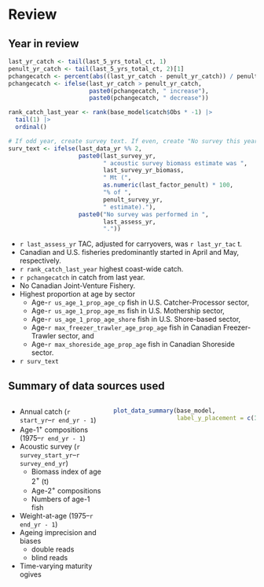 # Review
## Year in review
```r

last_yr_catch <- tail(last_5_yrs_total_ct, 1)
penult_yr_catch <- tail(last_5_yrs_total_ct, 2)[1]
pchangecatch <- percent(abs((last_yr_catch - penult_yr_catch)) / penult_yr_catch)
pchangecatch <- ifelse(last_yr_catch > penult_yr_catch,
                       paste0(pchangecatch, " increase"),
                       paste0(pchangecatch, " decrease"))

rank_catch_last_year <- rank(base_model$catch$Obs * -1) |>
  tail(1) |>
  ordinal()

# If odd year, create survey text. If even, create "No survey this year" text
surv_text <- ifelse(last_data_yr %% 2,
                    paste0(last_survey_yr,
                           " acoustic survey biomass estimate was ",
                           last_survey_yr_biomass,
                           " Mt (",
                           as.numeric(last_factor_penult) * 100,
                           "% of ",
                           penult_survey_yr,
                           " estimate)."),
                    paste0("No survey was performed in ",
                           last_assess_yr,
                           "."))
```

* `r last_assess_yr` TAC, adjusted for carryovers, was `r last_yr_tac` t.
* Canadian and U.S. fisheries predominantly started in April and May,
respectively.
* `r rank_catch_last_year` highest coast-wide catch.
* `r pchangecatch` in catch from last year.
* No Canadian Joint-Venture Fishery.
* Highest proportion at age by sector
  - Age-`r us_age_1_prop_age_cp` fish in U.S. Catcher-Processor sector,
  - Age-`r us_age_1_prop_age_ms` fish in U.S. Mothership sector,
  - Age-`r us_age_1_prop_age_shore` fish in U.S. Shore-based sector,
  - Age-`r max_freezer_trawler_age_prop_age` fish in Canadian Freezer-Trawler
sector, and
  - Age-`r max_shoreside_age_prop_age` fish in Canadian Shoreside sector.
* `r surv_text`

## Summary of data sources used
:::::: {.columns}
::: {.column width="40%"}

\bsmall

* Annual catch (`r start_yr`--`r end_yr - 1`)
* Age-1$^+$ compositions (1975--`r end_yr - 1`)
* Acoustic survey (`r survey_start_yr`--`r survey_end_yr`)
  - Biomass index of age 2$^+$ (t)
  - Age-2$^+$ compositions
  - Numbers of age-1 fish
* Weight-at-age (1975--`r end_yr - 1`)
* Ageing imprecision and biases
  - double reads
  - blind reads
* Time-varying maturity ogives

\esmall

:::

::: {.column width="60%"}
```r

plot_data_summary(base_model,
                  label_y_placement = c(1.8, 2.5, 2.0))
```
:::
::::::

